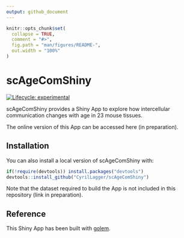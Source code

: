 ```yaml
---
output: github_document
---
```


<!-- README.md is generated from README.Rmd. Please edit that file -->

```r
knitr::opts_chunk$set(
  collapse = TRUE,
  comment = "#>",
  fig.path = "man/figures/README-",
  out.width = "100%"
)
```

# scAgeComShiny

<!-- badges: start -->
[![Lifecycle: experimental](https://img.shields.io/badge/lifecycle-experimental-orange.svg)](https://lifecycle.r-lib.org/articles/stages.html#experimental)
<!-- badges: end -->

scAgeComShiny provides a Shiny App to explore how
intercellular communication changes with age in 23 mouse tissues.

The online version of this App can be accessed here (in preparation).

## Installation

You can also install a local version of scAgeComShiny with:

``` r
if(!require(devtools)) install.packages("devtools")
devtools::install_github("CyrilLagger/scAgeComShiny")
```

Note that the dataset required to build the App is not included in this 
repository (link in preparation).

## Reference

This Shiny App has been built with [golem](https://golemverse.org/packages_list/golem/).
